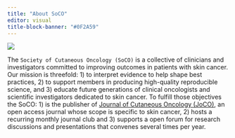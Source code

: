 ```yaml
---
title: "About SoCO"
editor: visual
title-block-banner: "#0F2A59"
---
```


![](files/group.jpg)

The `Society of Cutaneous Oncology (SoCO)` is a collective of clinicians and investigators committed to improving outcomes in patients with skin cancer. Our mission is threefold: 1) to interpret evidence to help shape best practices, 2) to support members in producing high-quality reproducible science, and 3) educate future generations of clinical oncologists and scientific investigators dedicated to skin cancer. To fulfill those objectives the SoCO: 1) is the publisher of [Journal of Cutaneous Oncology (JoCO)](https://journalofcutaneousoncology.io), an open access journal whose scope is specific to skin cancer, 2) hosts a recurring monthly journal club and 3) supports a open forum for research discussions and presentations that convenes several times per year.
